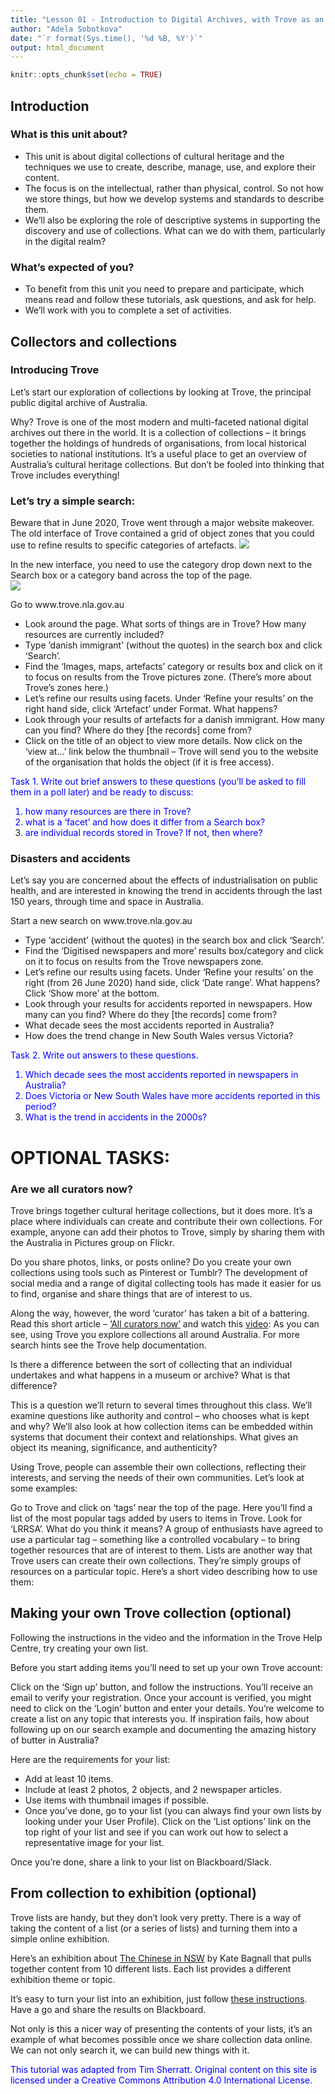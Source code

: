 ```yaml
---
title: "Lesson 01 - Introduction to Digital Archives, with Trove as an example"
author: "Adela Sobotkova"
date: "`r format(Sys.time(), '%d %B, %Y')`"
output: html_document
---
```


```r
knitr::opts_chunk$set(echo = TRUE)
```

## Introduction


### What is this unit about?  
- This unit is about digital collections of cultural heritage and the techniques we use to create, describe, manage, use, and explore their content.
- The focus is on the intellectual, rather than physical, control. So not how we store things, but how we develop systems and standards to describe them.
- We’ll also be exploring the role of descriptive systems in supporting the discovery and use of collections. What can we do with them, particularly in the digital realm?

### What’s expected of you?
- To benefit from this unit you need to prepare and participate, which means read and follow these tutorials, ask questions, and ask for help.
- We’ll work with you to complete a set of activities.


## Collectors and collections
### Introducing Trove
Let’s start our exploration of collections by looking at Trove, the principal public digital archive of Australia.

Why? Trove is one of the most modern and multi-faceted national digital archives out there in the world. It is a collection of collections – it brings together the holdings of hundreds of organisations, from local historical societies to national institutions. It’s a useful place to get an overview of Australia’s cultural heritage collections. But don’t be fooled into thinking that Trove includes everything! 

### Let’s try a simple search:

Beware that in June 2020, Trove went through a major website makeover. The old interface of Trove contained a grid of object zones that you could use to refine results to specific categories of artefacts. 
![](../images/trove_search.png)

In the new interface, you need to use the category drop down next to the Search box or a category band across the top of the page.  
![](../images/trove_search_new.png)


Go to www.trove.nla.gov.au

- Look around the page. What sorts of things are in Trove? How many resources are currently included? 
- Type ‘danish immigrant’ (without the quotes) in the search box and click ‘Search’.
- Find the ‘Images, maps, artefacts’ category or results box and click on it to focus on results from the Trove pictures zone. (There’s more about Trove’s zones here.)
- Let’s refine our results using facets. Under ‘Refine your results’ on the right hand side, click ‘Artefact’ under Format. What happens?
- Look through your results of artefacts for a danish immigrant. How many can you find? Where do they [the records] come from?
- Click on the title of an object to view more details. Now click on the ‘view at…’ link below the thumbnail – Trove will send you to the website of the organisation that holds the object (if it is free access).

<font color="blue">
Task 1. Write out brief answers to these questions (you'll be asked to fill them in a poll later) and be ready to discuss:

1) how many resources are there in Trove?
2) what is a 'facet' and how does it differ from a Search box?
3) are individual records stored in Trove? If not, then where?
</font color>

### Disasters and accidents

Let's say you are concerned about the effects of industrialisation on public health, and are interested in knowing the trend in accidents through the last 150 years, through time and space in Australia. 

Start a new search on www.trove.nla.gov.au

- Type ‘accident’ (without the quotes) in the search box and click ‘Search’.
- Find the ‘Digitised newspapers and more’ results box/category and click on it to focus on results from the Trove newspapers zone. 
- Let’s refine our results using facets. Under ‘Refine your results’ on the right (from 26 June 2020) hand side, click ‘Date range’. What happens? Click 'Show more' at the bottom.
- Look through your results for accidents reported in newspapers. How many can you find? Where do they [the records] come from?
- What decade sees the most accidents reported in Australia?
- How does the trend change in New South Wales versus Victoria?

<font color="blue">
Task 2. Write out answers to these questions. 

1) Which decade sees the most accidents reported in newspapers in Australia?
2) Does Victoria or New South Wales have more accidents reported in this period? 
3) What is the trend in accidents in the 2000s?
</font>


# OPTIONAL TASKS:

### Are we all curators now?
Trove brings together cultural heritage collections, but it does more. It’s a place where individuals can create and contribute their own collections. For example, anyone can add their photos to Trove, simply by sharing them with the Australia in Pictures group on Flickr.

Do you share photos, links, or posts online? Do you create your own collections using tools such as Pinterest or Tumblr? The development of social media and a range of digital collecting tools has made it easier for us to find, organise and share things that are of interest to us.

Along the way, however, the word ‘curator’ has taken a bit of a battering. Read this short article – [‘All curators now’](https://www.1843magazine.com/content/ideas/anthony-gardner/all-curators-now) and watch this [video]():
As you can see, using Trove you explore collections all around Australia. For more search hints see the Trove help documentation.


Is there a difference between the sort of collecting that an individual undertakes and what happens in a museum or archive? What is that difference?

This is a question we’ll return to several times throughout this class. We’ll examine questions like authority and control – who chooses what is kept and why? We’ll also look at how collection items can be embedded within systems that document their context and relationships. What gives an object its meaning, significance, and authenticity?

Using Trove, people can assemble their own collections, reflecting their interests, and serving the needs of their own communities. Let’s look at some examples:

Go to Trove and click on ‘tags’ near the top of the page. Here you’ll find a list of the most popular tags added by users to items in Trove.
Look for ‘LRRSA’. What do you think it means? 
A group of enthusiasts have agreed to use a particular tag – something like a controlled vocabulary – to bring together resources that are of interest to them.
Lists are another way that Trove users can create their own collections. They’re simply groups of resources on a particular topic. Here’s a short video describing how to use them:

## Making your own Trove collection (optional)
Following the instructions in the video and the information in the Trove Help Centre, try creating your own list.

Before you start adding items you’ll need to set up your own Trove account:

Click on the ‘Sign up’ button, and follow the instructions. You’ll receive an email to verify your registration.
Once your account is verified, you might need to click on the ‘Login’ button and enter your details.
You’re welcome to create a list on any topic that interests you. If inspiration fails, how about following up on our search example and documenting the amazing history of butter in Australia?

Here are the requirements for your list:

- Add at least 10 items.
- Include at least 2 photos, 2 objects, and 2 newspaper articles.
- Use items with thumbnail images if possible.
- Once you’ve done, go to your list (you can always find your own lists by looking under your User Profile). Click on the ‘List options’ link on the top right of your list and see if you can work out how to select a representative image for your list.

Once you’re done, share a link to your list on Blackboard/Slack.

## From collection to exhibition (optional)

Trove lists are handy, but they don’t look very pretty. There is a way of taking the content of a list (or a series of lists) and turning them into a simple online exhibition.

Here’s an exhibition about [The Chinese in NSW](http://baibi.github.io/chinese-in-nsw-in-pictures/#/) by Kate Bagnall that pulls together content from 10 different lists. Each list provides a different exhibition theme or topic.

It’s easy to turn your list into an exhibition, just follow [these instructions](https://github.com/wragge/diy-trove-exhibition). Have a go and share the results on Blackboard.

Not only is this a nicer way of presenting the contents of your lists, it’s an example of what becomes possible once we share collection data online. We can not only search it, we can build new things with it. 


<font color="blue">
This tutorial was adapted from Tim Sherratt. Original content on this site is licensed under a Creative Commons Attribution 4.0 International License.
</font>